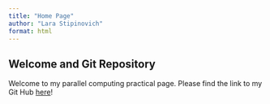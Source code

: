 ```yaml
---
title: "Home Page"
author: "Lara Stipinovich"
format: html
---
```


## Welcome and Git Repository

Welcome to my parallel computing practical page. Please find the link to my Git Hub [here](https://github.com/LaraStipinovich/Parallel-Computing-Prac)!
